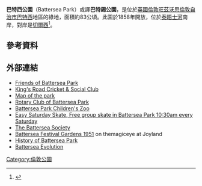 {{Infobox park
|name=Battersea Park
|photo=Battersea Park Peace Pagoda.jpg
|type=
|location=[[英國|英國]][[倫敦|倫敦]][[巴特西|巴特西]]
|lat_d=51.4793
|lat_m=
|lat_NS=N
|long_d=0.1573
|long_m=
|long_EW=W
|region=
|area={{convert|200|acre|ha}} (0.8 km²)
|length=
|width=
|created=1858
|operator=[[Wandsworth_Council|Wandsworth Council]]
|publictransit = [[Battersea_Park_railway_station|Battersea Park]] and [[Queenstown_Road_(Battersea)_railway_station|Queenstown Road (Battersea)]]
|visitation_num=
|accessdate=}}
'''巴特西公園'''（Battersea Park）或譯'''巴特錫公園'''，是位於[[英國|英國]][[倫敦|倫敦]][[旺茲沃思倫敦自治市|旺茲沃思倫敦自治市]][[巴特西|巴特西]]地區的綠地，面積約83公頃。此園於1858年開放，位於[[泰晤士河|泰晤士河]]南岸，對岸是[[切爾西_(倫敦)|切爾西]]<ref>{{cite web |url=http://www.tipped.co.uk/listings/224731/battersea-park |title=Battersea Park - Battersea Park Battersea London SW11 4NJ |publisher=Tipped |date=2008-10-27 |accessdate=2013-04-30 |archive-date=2014-12-05 |archive-url=https://web.archive.org/web/20141205011827/http://www.tipped.co.uk/listings/224731/battersea-park |dead-url=no }}</ref>。

==參考資料==
{{Reflist}}
==外部連結==
{{commons|Battersea Park}}
*[http://www.batterseapark.org/ Friends of Battersea Park] {{Wayback|url=http://www.batterseapark.org/ |date=20210212001656 }}
*[http://www.krcsc.co.uk/ King's Road Cricket & Social Club] {{Wayback|url=http://www.krcsc.co.uk/ |date=20210124121056 }}
*[https://web.archive.org/web/20140429191739/http://www.wandsworth.gov.uk/info/200073/parks_and_open_spaces/266/battersea_park/8 Map of the park]
*[http://www.batterseaparkrotaryclub.org.uk/ Rotary Club of Battersea Park]
*[http://www.batterseaparkzoo.co.uk/ Battersea Park Children's Zoo] {{Wayback|url=http://www.batterseaparkzoo.co.uk/ |date=20210220152543 }}
*[http://www.easysaturdayskate.com// Easy Saturday Skate, Free group skate in Battersea Park 10:30am every Saturday] {{Wayback|url=http://www.easysaturdayskate.com// |date=20201111172957 }}
*[http://www.batterseasociety.org.uk/ The Battersea Society] {{Wayback|url=http://www.batterseasociety.org.uk/ |date=20080907222201 }}
*[http://www.joylandbooks.com/themagiceye/articles/battersea-festival-gardens.htm Battersea Festival Gardens 1951] {{Wayback|url=http://www.joylandbooks.com/themagiceye/articles/battersea-festival-gardens.htm |date=20200919194907 }} on themagiceye at Joyland
*[https://web.archive.org/web/20120112230654/http://www.wandsworth.gov.uk/info/200073/parks_and_open_spaces/266/battersea_park/5 History of Battersea Park]
*[http://www.batterseaevolution.co.uk/ Battersea Evolution] {{Wayback|url=http://www.batterseaevolution.co.uk/ |date=20210316150205 }}

{{倫敦地標}}

[[Category:倫敦公園|Category:倫敦公園]]